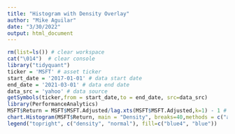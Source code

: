 ```yaml
---
title: "Histogram with Density Overlay"
author: "Mike Aguilar"
date: "3/30/2022"
output: html_document
---
```



<!-- ### Histogram with Density Overlay -->
```r
rm(list=ls()) # clear workspace
cat("\014")  # clear console
library("tidyquant") 
ticker = 'MSFT' # asset ticker
start_date = '2017-01-01' # data start date
end_date = '2021-03-01' # data end date
data_src = 'yahoo' # data source
getSymbols(ticker,from = start_date,to = end_date, src=data_src)
library(PerformanceAnalytics)
MSFT$Return = MSFT$MSFT.Adjusted/lag.xts(MSFT$MSFT.Adjusted,k=1) - 1 # use lag.xts to obtain the lag for xts data
chart.Histogram(MSFT$Return, main = "Density", breaks=40,methods = c("add.density", "add.normal"))
legend("topright", c("density", "normal"), fill=c("blue4", "blue"))
```